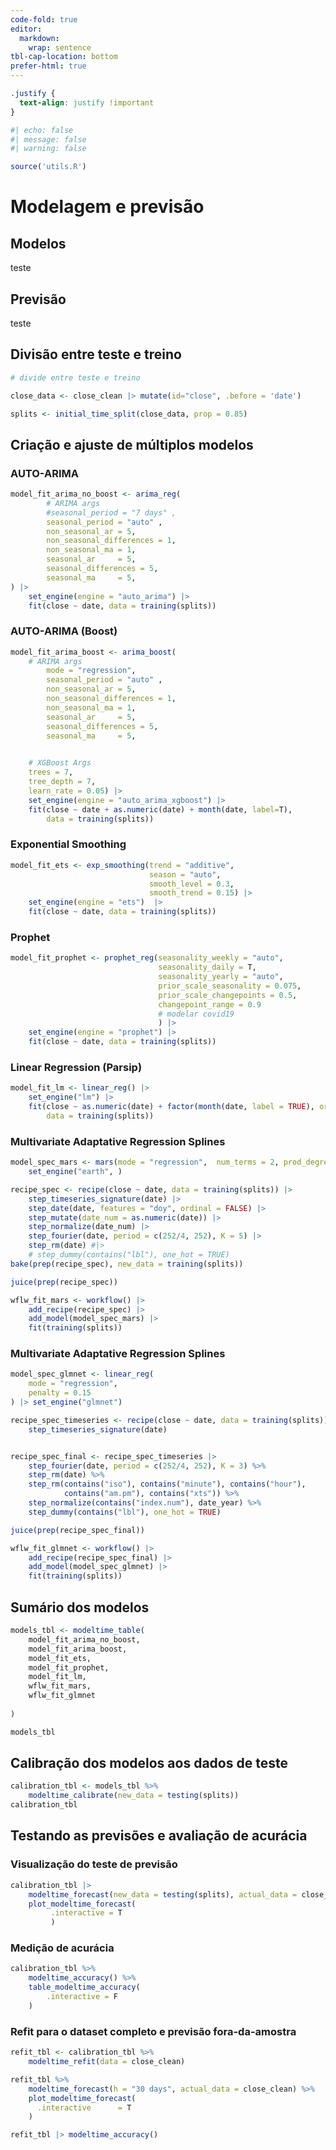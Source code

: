 ```yaml
---
code-fold: true
editor: 
  markdown: 
    wrap: sentence
tbl-cap-location: bottom
prefer-html: true
---
```


```css
.justify {
  text-align: justify !important
}
```

```r
#| echo: false
#| message: false
#| warning: false

source('utils.R')

```


# Modelagem e previsão

## Modelos
::: {style="text-align: justify"}

teste

::: 

## Previsão
::: {style="text-align: justify"}
teste

::: 

## Divisão entre teste e treino
```r
# divide entre teste e treino

close_data <- close_clean |> mutate(id="close", .before = 'date')

splits <- initial_time_split(close_data, prop = 0.85)

```

## Criação e ajuste de múltiplos modelos

### AUTO-ARIMA 
```r
model_fit_arima_no_boost <- arima_reg(
        # ARIMA args
        #seasonal_period = "7 days" ,
        seasonal_period = "auto" ,
        non_seasonal_ar = 5,
        non_seasonal_differences = 1,
        non_seasonal_ma = 1,
        seasonal_ar     = 5,
        seasonal_differences = 5,
        seasonal_ma     = 5,
) |> 
    set_engine(engine = "auto_arima") |> 
    fit(close ~ date, data = training(splits))

```

### AUTO-ARIMA (Boost) 
```r
model_fit_arima_boost <- arima_boost(
    # ARIMA args
        mode = "regression",
        seasonal_period = "auto" ,
        non_seasonal_ar = 5,
        non_seasonal_differences = 1,
        non_seasonal_ma = 1,
        seasonal_ar     = 5,
        seasonal_differences = 5,
        seasonal_ma     = 5,
        

    # XGBoost Args
    trees = 7,
    tree_depth = 7, 
    learn_rate = 0.05) |> 
    set_engine(engine = "auto_arima_xgboost") |> 
    fit(close ~ date + as.numeric(date) + month(date, label=T), 
        data = training(splits))

```

### Exponential Smoothing
```r
model_fit_ets <- exp_smoothing(trend = "additive", 
                               season = "auto", 
                               smooth_level = 0.3, 
                               smooth_trend = 0.15) |> 
    set_engine(engine = "ets")  |> 
    fit(close ~ date, data = training(splits))
```

### Prophet

```r
model_fit_prophet <- prophet_reg(seasonality_weekly = "auto", 
                                 seasonality_daily = T,
                                 seasonality_yearly = "auto",
                                 prior_scale_seasonality = 0.075,
                                 prior_scale_changepoints = 0.5,
                                 changepoint_range = 0.9
                                 # modelar covid19
                                 ) |> 
    set_engine(engine = "prophet") |> 
    fit(close ~ date, data = training(splits))
```


### Linear Regression (Parsip)
```r
model_fit_lm <- linear_reg() |> 
    set_engine("lm") |> 
    fit(close ~ as.numeric(date) + factor(month(date, label = TRUE), ordered = FALSE),
        data = training(splits))
```

### Multivariate Adaptative Regression Splines
```r
model_spec_mars <- mars(mode = "regression",  num_terms = 2, prod_degree = 2) |> 
    set_engine("earth", ) 

recipe_spec <- recipe(close ~ date, data = training(splits)) |> 
    step_timeseries_signature(date) |> 
    step_date(date, features = "doy", ordinal = FALSE) |> 
    step_mutate(date_num = as.numeric(date)) |> 
    step_normalize(date_num) |> 
    step_fourier(date, period = c(252/4, 252), K = 5) |> 
    step_rm(date) #|>  
    # step_dummy(contains("lbl"), one_hot = TRUE) 
bake(prep(recipe_spec), new_data = training(splits))

juice(prep(recipe_spec))

wflw_fit_mars <- workflow() |> 
    add_recipe(recipe_spec) |> 
    add_model(model_spec_mars) |> 
    fit(training(splits))
```


### Multivariate Adaptative Regression Splines
```r
model_spec_glmnet <- linear_reg(
    mode = "regression", 
    penalty = 0.15
) |> set_engine("glmnet")

recipe_spec_timeseries <- recipe(close ~ date, data = training(splits)) |> 
    step_timeseries_signature(date) 


recipe_spec_final <- recipe_spec_timeseries |> 
    step_fourier(date, period = c(252/4, 252), K = 3) %>%
    step_rm(date) %>%
    step_rm(contains("iso"), contains("minute"), contains("hour"),
            contains("am.pm"), contains("xts")) %>%
    step_normalize(contains("index.num"), date_year) %>%
    step_dummy(contains("lbl"), one_hot = TRUE) 

juice(prep(recipe_spec_final))

wflw_fit_glmnet <- workflow() |> 
    add_recipe(recipe_spec_final) |> 
    add_model(model_spec_glmnet) |> 
    fit(training(splits))
```



## Sumário dos modelos
```r
models_tbl <- modeltime_table(
    model_fit_arima_no_boost,
    model_fit_arima_boost,
    model_fit_ets,
    model_fit_prophet,
    model_fit_lm,
    wflw_fit_mars,
    wflw_fit_glmnet
    
)

models_tbl
```

## Calibração dos modelos aos dados de teste

```r

calibration_tbl <- models_tbl %>%
    modeltime_calibrate(new_data = testing(splits))
calibration_tbl
```


## Testando as previsões e avaliação de acurácia

### Visualização do teste de previsão
```r

calibration_tbl |> 
    modeltime_forecast(new_data = testing(splits), actual_data = close_clean) |> 
    plot_modeltime_forecast(
         .interactive = T
         )
```
### Medição de acurácia

```r
calibration_tbl %>%
    modeltime_accuracy() %>%
    table_modeltime_accuracy(
        .interactive = F
    )
```

### Refit para o dataset completo e previsão fora-da-amostra

```r
refit_tbl <- calibration_tbl %>%
    modeltime_refit(data = close_clean)

refit_tbl %>%
    modeltime_forecast(h = "30 days", actual_data = close_clean) %>%
    plot_modeltime_forecast(
      .interactive      = T
    )
```


```r

refit_tbl |> modeltime_accuracy()

```

